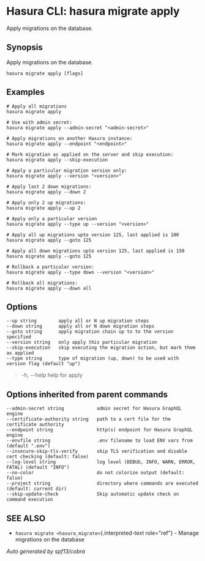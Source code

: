 
Hasura CLI: hasura migrate apply
================================

Apply migrations on the database.

Synopsis
--------

Apply migrations on the database.

    hasura migrate apply [flags]

Examples
--------

    # Apply all migrations
    hasura migrate apply

    # Use with admin secret:
    hasura migrate apply --admin-secret "<admin-secret>"

    # Apply migrations on another Hasura instance:
    hasura migrate apply --endpoint "<endpoint>"

    # Mark migration as applied on the server and skip execution:
    hasura migrate apply --skip-execution

    # Apply a particular migration version only:
    hasura migrate apply --version "<version>"

    # Apply last 2 down migrations:
    hasura migrate apply --down 2

    # Apply only 2 up migrations:
    hasura migrate apply --up 2

    # Apply only a particular version
    hasura migrate apply --type up --version "<version>"

    # Apply all up migrations upto version 125, last applied is 100
    hasura migrate apply --goto 125

    # Apply all down migrations upto version 125, last applied is 150
    hasura migrate apply --goto 125

    # Rollback a particular version:
    hasura migrate apply --type down --version "<version>"

    # Rollback all migrations:
    hasura migrate apply --down all

Options
-------

    --up string        apply all or N up migration steps
    --down string      apply all or N down migration steps
    --goto string      apply migration chain up to to the version specified
    --version string   only apply this particular migration
    --skip-execution   skip executing the migration action, but mark them as applied
    --type string      type of migration (up, down) to be used with version flag (default "up")

> -h, \--help help for apply

Options inherited from parent commands
--------------------------------------

    --admin-secret string            admin secret for Hasura GraphQL engine
    --certificate-authority string   path to a cert file for the certificate authority
    --endpoint string                http(s) endpoint for Hasura GraphQL engine
    --envfile string                 .env filename to load ENV vars from (default ".env")
    --insecure-skip-tls-verify       skip TLS verification and disable cert checking (default: false)
    --log-level string               log level (DEBUG, INFO, WARN, ERROR, FATAL) (default "INFO")
    --no-color                       do not colorize output (default: false)
    --project string                 directory where commands are executed (default: current dir)
    --skip-update-check              Skip automatic update check on command execution

SEE ALSO
--------

-   `hasura migrate <hasura_migrate>`{.interpreted-text role="ref"} -
    Manage migrations on the database

*Auto generated by spf13/cobra*
